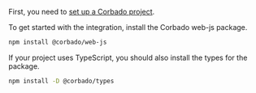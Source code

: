 First, you need to [set up a Corbado project](/overview/getting-started).

To get started with the integration, install the Corbado web-js package.

```bash
npm install @corbado/web-js
```

If your project uses TypeScript, you should also install the types for the package.

```bash
npm install -D @corbado/types
```